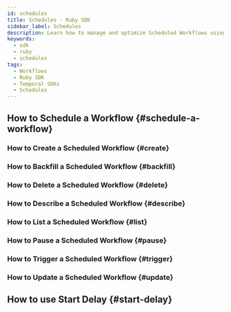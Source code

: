 ```yaml
---
id: schedules
title: Schedules - Ruby SDK
sidebar_label: Schedules
description: Learn how to manage and optimize Scheduled Workflows using the Temporal Ruby SDK; Schedule, Create, Backfill, Update, Delete, Describe, List, Pause, Trigger, and more.
keywords:
  - sdk
  - ruby
  - schedules
tags:
  - Workflows
  - Ruby SDK
  - Temporal SDKs
  - Schedules
---
```


## How to Schedule a Workflow {#schedule-a-workflow}

<!-- CONTENT-->

### How to Create a Scheduled Workflow {#create}

<!-- CONTENT-->

### How to Backfill a Scheduled Workflow {#backfill}

<!-- CONTENT-->

### How to Delete a Scheduled Workflow {#delete}

<!-- CONTENT-->

### How to Describe a Scheduled Workflow {#describe}

<!-- CONTENT-->

### How to List a Scheduled Workflow {#list}

<!-- CONTENT-->

### How to Pause a Scheduled Workflow {#pause}

<!-- CONTENT-->

### How to Trigger a Scheduled Workflow {#trigger}

<!-- CONTENT-->

### How to Update a Scheduled Workflow {#update}

<!-- CONTENT-->

## How to use Start Delay {#start-delay}

<!-- CONTENT-->
